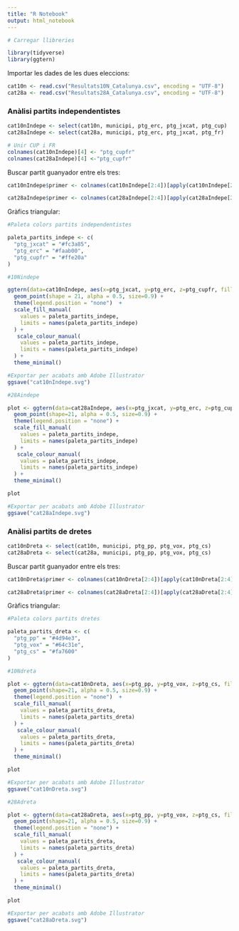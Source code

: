 ---
title: "R Notebook"
output: html_notebook
---

```{r}
# Carregar llibreries

library(tidyverse)
library(ggtern)
```

Importar les dades de les dues eleccions:

```{r}
cat10n <- read.csv("Resultats10N_Catalunya.csv", encoding = "UTF-8")
cat28a <- read.csv("Resultats28A_Catalunya.csv", encoding = "UTF-8")
```

### Anàlisi partits independentistes

```{r}
cat10nIndepe <- select(cat10n, municipi, ptg_erc, ptg_jxcat, ptg_cup)
cat28aIndepe <- select(cat28a, municipi, ptg_erc, ptg_jxcat, ptg_fr)

# Unir CUP i FR
colnames(cat10nIndepe)[4] <- "ptg_cupfr"
colnames(cat28aIndepe)[4] <-"ptg_cupfr"
```

Buscar partit guanyador entre els tres:

```{r}
cat10nIndepe$primer <- colnames(cat10nIndepe[2:4])[apply(cat10nIndepe[2:4],1,which.max)]

cat28aIndepe$primer <- colnames(cat28aIndepe[2:4])[apply(cat28aIndepe[2:4],1,which.max)]
```

Gràfics triangular:

```{r}
#Paleta colors partits independentistes

paleta_partits_indepe <- c(
  "ptg_jxcat" = "#fc3a85",
  "ptg_erc" = "#faab00", 
  "ptg_cupfr" = "#ffe20a"
)
```

```{r}
#10Nindepe

ggtern(data=cat10nIndepe, aes(x=ptg_jxcat, y=ptg_erc, z=ptg_cupfr, fill=primer, colour=primer)) +
  geom_point(shape = 21, alpha = 0.5, size=0.9) +
  theme(legend.position = "none")  + 
  scale_fill_manual(
    values = paleta_partits_indepe,
    limits = names(paleta_partits_indepe)
  ) +
   scale_colour_manual(
    values = paleta_partits_indepe,
    limits = names(paleta_partits_indepe)
  ) +
  theme_minimal()

#Exportar per acabats amb Adobe Illustrator
ggsave("cat10nIndepe.svg")
```


```{r}
#28Aindepe

plot <- ggtern(data=cat28aIndepe, aes(x=ptg_jxcat, y=ptg_erc, z=ptg_cupfr, fill=primer, colour=primer)) +
  geom_point(shape=21, alpha = 0.5, size=0.9) +
  theme(legend.position = "none") +
  scale_fill_manual(
    values = paleta_partits_indepe,
    limits = names(paleta_partits_indepe)
  ) +
   scale_colour_manual(
    values = paleta_partits_indepe,
    limits = names(paleta_partits_indepe)
  ) +
  theme_minimal()

plot

#Exportar per acabats amb Adobe Illustrator
ggsave("cat28aIndepe.svg")
```


### Anàlisi partits de dretes

```{r}
cat10nDreta <- select(cat10n, municipi, ptg_pp, ptg_vox, ptg_cs)
cat28aDreta <- select(cat28a, municipi, ptg_pp, ptg_vox, ptg_cs)
```

Buscar partit guanyador entre els tres:

```{r}
cat10nDreta$primer <- colnames(cat10nDreta[2:4])[apply(cat10nDreta[2:4],1,which.max)]

cat28aDreta$primer <- colnames(cat28aDreta[2:4])[apply(cat28aDreta[2:4],1,which.max)]
```

Gràfics triangular:

```{r}
#Paleta colors partits dretes

paleta_partits_dreta <- c(
  "ptg_pp" = "#4d94e3",
  "ptg_vox" = "#64c31e", 
  "ptg_cs" = "#fa7600"
)
```

```{r}
#10Ndreta

plot <- ggtern(data=cat10nDreta, aes(x=ptg_pp, y=ptg_vox, z=ptg_cs, fill=primer, colour=primer)) +
  geom_point(shape=21, alpha = 0.5, size=0.9) +
  theme(legend.position = "none")  + 
  scale_fill_manual(
    values = paleta_partits_dreta,
    limits = names(paleta_partits_dreta)
  ) +
   scale_colour_manual(
    values = paleta_partits_dreta,
    limits = names(paleta_partits_dreta)
  ) +
  theme_minimal()

plot

#Exportar per acabats amb Adobe Illustrator
ggsave("cat10nDreta.svg")
```


```{r}
#28Adreta

plot <- ggtern(data=cat28aDreta, aes(x=ptg_pp, y=ptg_vox, z=ptg_cs, fill=primer, colour=primer)) +
  geom_point(shape=21, alpha = 0.5, size=0.9) +
  theme(legend.position = "none") +
  scale_fill_manual(
    values = paleta_partits_dreta,
    limits = names(paleta_partits_dreta)
  ) +
   scale_colour_manual(
    values = paleta_partits_dreta,
    limits = names(paleta_partits_dreta)
  ) +
  theme_minimal()

plot

#Exportar per acabats amb Adobe Illustrator
ggsave("cat28aDreta.svg")
```
